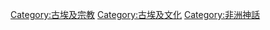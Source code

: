 {{Commons category|Egyptian mythology}}

{{Catmore}}

[[Category:古埃及宗教|Category:古埃及宗教]]
[[Category:古埃及文化|Category:古埃及文化]]
[[Category:非洲神話|Category:非洲神話]]